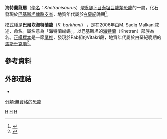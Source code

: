 {{Automatic Taxobox
| taxon = Khetranisaurus
| fossil_range = [[白堊紀|白堊紀]]晚期{{fossil_range|72.1|66|[[馬斯垂克階|馬斯垂克階]]}}
| image = 
| image_caption = 
| authority = Malkani, 2006
| type_species = '''巴爾坎海特蘭龍<br>''Khetranisaurus barkhani'''''
| type_species_authority = Malkani, 2006 
}}

'''海特蘭龍屬'''（[[學名|學名]]：''Khetranisaurus''）是[[蜥腳下目|蜥腳下目]][[泰坦巨龍類|泰坦巨龍類]][[恐龍|恐龍]]的一屬，化石發現於[[巴基斯坦|巴基斯坦]][[俾路支省|俾路支省]]，地質年代屬於[[白堊紀|白堊紀]]晚期<ref name=JDH07DML>{{cite web |url=http://dml.cmnh.org/2007Jun/msg00397.html |title=Arsenic and Old Papers |accessdate=2007-07-29 |last=Harris |first=Jerald D. |date=2007-06-27 |work=Dinosaur Mailing List Archives |publisher=Cleveland Museum of Natural History |archive-date=2008-12-04 |archive-url=https://web.archive.org/web/20081204093047/http://dml.cmnh.org/2007Jun/msg00397.html |dead-url=yes }}</ref>。

[[模式種|模式種]]是'''巴爾坎海特蘭龍'''（''K. barkhani''） ，是在2006年由M. Sadiq Malkani敘述、命名。屬名意為「海特蘭蜥蜴」，以巴基斯坦的[[海特蘭|海特蘭]]（Khetran）部族為名。[[正模標本|正模標本]]是一節[[尾椎|尾椎]]，發現於Pab組的Vitakri段，地質年代屬於白堊紀晚期的[[馬斯垂克階|馬斯垂克階]]<ref name=MSM06>{{cite journal |last=Malkani |first=M.S. |year=2006 |title=Biodiversity of saurischian dinosaurs from the Latest Cretaceous Park of Pakistan |journal=Journal of Applied and Emerging Sciences |volume=1 |issue=3 |pages=108–140 |url=http://www.gsp.gov.pk/Malkani%202006b.pdf |deadurl=yes |archiveurl=https://www.webcitation.org/5hjMtRzjs?url=http://www.gsp.gov.pk/Malkani%202006b.pdf |archivedate=2009-06-22 }}</ref>。

==參考資料==
{{reflist}}

==外部連結==
*{{cite web |url=http://www.dawn.com/weekly/science/archive/060325/science5.htm |title=Country’s first dinosaur fossils |accessdate=2007-07-29 |last=Rana |first=A.N. |date=2006-03-25 |publisher=DAWN |archive-date=2007-06-21 |archive-url=https://web.archive.org/web/20070621133347/http://www.dawn.com/weekly/science/archive/060325/science5.htm |dead-url=no }}
{{Taxonbar|from=Q2101548}}

[[Category:上白堊紀恐龍|H]]
[[Category:亞洲恐龍|H]]
[[Category:泰坦巨龍類|H]]
[[分類:無資格的恐龍|分類:無資格的恐龍]]

{{Dinosaur-stub}}